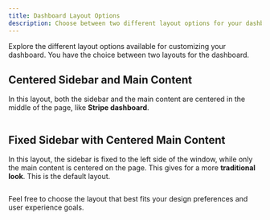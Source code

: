 ```yaml
---
title: Dashboard Layout Options
description: Choose between two different layout options for your dashboard.
---
```


Explore the different layout options available for customizing your dashboard. You have the choice between two layouts for the dashboard.

## Centered Sidebar and Main Content

In this layout, both the sidebar and the main content are centered in the middle of the page, like **Stripe dashboard**.

```tsx

```

## Fixed Sidebar with Centered Main Content

In this layout, the sidebar is fixed to the left side of the window, while only the main content is centered on the page. This gives for a more **traditional look**. This is the default layout.

```tsx

```

Feel free to choose the layout that best fits your design preferences and user experience goals.